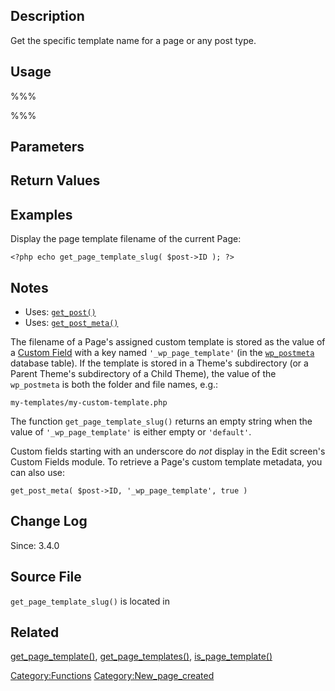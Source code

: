 == Description ==

Get the specific template name for a page or any post type.

== Usage ==

%%% <?php get_page_template_slug( $post_id ); ?> %%%

== Parameters ==

{{Parameter|$post_id|integer|The page ID to check.|optional|The current post, when used in the [[The Loop]].}}

== Return Values ==

{{Return||string/bool|Returns [[Page_Templates|page template]] filename. Returns an empty string when the default page template is in use. Returns false if the post is not a page.}}

== Examples ==
Display the page template filename of the current Page:
<pre><?php echo get_page_template_slug( $post->ID ); ?></pre>

== Notes ==

* Uses: [[Function_Reference/get_post|<tt>get_post()</tt>]]
* Uses: [[Function_Reference/get_post_meta|<tt>get_post_meta()</tt>]]

The filename of a Page's assigned custom template is stored as the value of a [[Custom_Fields|Custom Field]] with a key named <tt>'_wp_page_template'</tt> (in the [[Database_Description#Table:_wp_postmeta|<tt>wp_postmeta</tt>]] database table). If the template is stored in a Theme's subdirectory (or a Parent Theme's subdirectory of a Child Theme), the value of the <tt>wp_postmeta</tt> is both the folder and file names, e.g.:
<pre>my-templates/my-custom-template.php</pre>

The function <tt>get_page_template_slug()</tt> returns an empty string when the value of <tt>'_wp_page_template'</tt> is either empty or <tt>'default'</tt>.

Custom fields starting with an underscore do ''not'' display in the Edit screen's Custom Fields module. To retrieve a Page's custom template metadata, you can also use:
<pre>get_post_meta( $post->ID, '_wp_page_template', true )</pre>

== Change Log ==

Since: 3.4.0

== Source File ==
<tt>get_page_template_slug()</tt> is located in {{Trac|wp-includes/post-template.php}}

== Related ==

[[Function_Reference/get_page_template|get_page_template()]], [[Function_Reference/get_page_templates|get_page_templates()]], [[Function_Reference/is_page_template|is_page_template()]]

{{Tag Footer}}

[[Category:Functions]]
[[Category:New_page_created]]